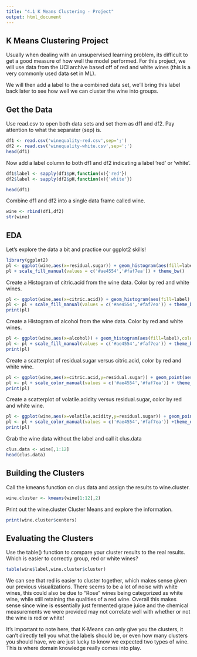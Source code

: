 ```yaml
---
title: "4.1 K Means Clustering - Project"
output: html_document
---
```

## K Means Clustering Project
Usually when dealing with an unsupervised learning problem, its difficult to get a good measure of how well the model performed. For this project, we will use data from the UCI archive based off of red and white wines (this is a very commonly used data set in ML).

We will then add a label to the a combined data set, we'll bring this label back later to see how well we can cluster the wine into groups.

## Get the Data

Use read.csv to open both data sets and set them as df1 and df2. Pay attention to what the separater (sep) is.
```r
df1 <- read.csv('winequality-red.csv',sep=';')
df2 <- read.csv('winequality-white.csv',sep=';')
head(df1)
```

Now add a label column to both df1 and df2 indicating a label 'red' or 'white'.
```r
df1$label <- sapply(df1$pH,function(x){'red'})
df2$label <- sapply(df2$pH,function(x){'white'})
```

```r
head(df1)
```

Combine df1 and df2 into a single data frame called wine.
```r
wine <- rbind(df1,df2)
str(wine)
```

## EDA
Let's explore the data a bit and practice our ggplot2 skills!
```r
library(ggplot2)
pl <- ggplot(wine,aes(x=residual.sugar)) + geom_histogram(aes(fill=label),color='black',bins=50)
pl + scale_fill_manual(values = c('#ae4554','#faf7ea')) + theme_bw()
```

Create a Histogram of citric.acid from the wine data. Color by red and white wines.
```r
pl <- ggplot(wine,aes(x=citric.acid)) + geom_histogram(aes(fill=label),color='black',bins=50)
pl <- pl + scale_fill_manual(values = c('#ae4554','#faf7ea')) + theme_bw()
print(pl)
```

Create a Histogram of alcohol from the wine data. Color by red and white wines.
```r
pl <- ggplot(wine,aes(x=alcohol)) + geom_histogram(aes(fill=label),color='black',bins=50)
pl <- pl + scale_fill_manual(values = c('#ae4554','#faf7ea')) + theme_bw()
print(pl)
```

Create a scatterplot of residual.sugar versus citric.acid, color by red and white wine.
```r
pl <- ggplot(wine,aes(x=citric.acid,y=residual.sugar)) + geom_point(aes(color=label),alpha=0.2)
pl <- pl + scale_color_manual(values = c('#ae4554','#faf7ea')) + theme_dark()
print(pl)
```

Create a scatterplot of volatile.acidity versus residual.sugar, color by red and white wine.
```r
pl <- ggplot(wine,aes(x=volatile.acidity,y=residual.sugar)) + geom_point(aes(color=label),alpha=0.2)
pl <- pl + scale_color_manual(values = c('#ae4554','#faf7ea')) +theme_dark()
print(pl)
```

Grab the wine data without the label and call it clus.data
```r
clus.data <- wine[,1:12]
head(clus.data)
```

## Building the Clusters
Call the kmeans function on clus.data and assign the results to wine.cluster.
```r
wine.cluster <- kmeans(wine[1:12],2)
```

Print out the wine.cluster Cluster Means and explore the information.
```r
print(wine.cluster$centers)
```

## Evaluating the Clusters
Use the table() function to compare your cluster results to the real results. Which is easier to correctly group, red or white wines?
```r
table(wine$label,wine.cluster$cluster)
```

We can see that red is easier to cluster together, which makes sense given our previous visualizations. There seems to be a lot of noise with white wines, this could also be due to "Rose" wines being categorized as white wine, while still retaining the qualities of a red wine. Overall this makes sense since wine is essentially just fermented grape juice and the chemical measurements we were provided may not correlate well with whether or not the wine is red or white!

It's important to note here, that K-Means can only give you the clusters, it can't directly tell you what the labels should be, or even how many clusters you should have, we are just lucky to know we expected two types of wine. This is where domain knowledge really comes into play.
